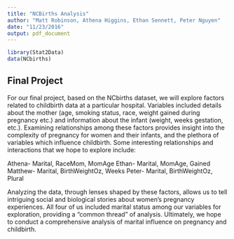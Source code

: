 ```yaml
---
title: "NCBirths Analysis"
author: "Matt Robinson, Athena Higgins, Ethan Sennett, Peter Nguyen"
date: "11/23/2016"
output: pdf_document
---
```


```r
library(Stat2Data)
data(NCbirths)
```

## Final Project

For our final project, based on the NCbirths dataset, we will explore factors related to childbirth data at a particular hospital. Variables included details about the mother (age, smoking status, race, weight gained during pregnancy etc.) and information about the infant (weight, weeks gestation, etc.). Examining relationships among these factors provides insight into the complexity of pregnancy for women and their infants, and the plethora of variables which influence childbirth. Some interesting relationships and interactions that we hope to explore include:


Athena- Marital, RaceMom, MomAge
Ethan- Marital, MomAge, Gained
Matthew- Marital, BirthWeightOz, Weeks
Peter- Marital, BirthWeightOz, Plural


Analyzing the data, through lenses shaped by these factors, allows us to tell intriguing social and biological stories about women’s pregnancy experiences. All four of us included marital status among our variables for exploration, providing a “common thread” of analysis. Ultimately, we hope to conduct a comprehensive analysis of marital influence on pregnancy and childbirth. 


